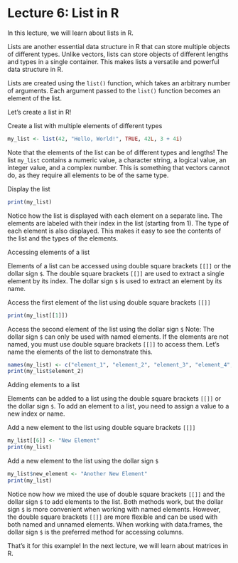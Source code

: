 # Lecture 6: List in R

In this lecture, we will learn about lists in R.

Lists are another essential data structure in R that can store multiple objects of different types.
Unlike vectors, lists can store objects of different lengths and types in a single container.
This makes lists a versatile and powerful data structure in R.

Lists are created using the `list()` function, which takes an arbitrary number of arguments.
Each argument passed to the `list()` function becomes an element of the list.

Let's create a list in R!

Create a list with multiple elements of different types

```r
my_list <- list(42, "Hello, World!", TRUE, 42L, 3 + 4i)
```

Note that the elements of the list can be of different types and lengths!
The list `my_list` contains a numeric value, a character string, a logical value, an integer value, and a complex number.
This is something that vectors cannot do, as they require all elements to be of the same type.

Display the list

```r
print(my_list)
```

Notice how the list is displayed with each element on a separate line.
The elements are labeled with their index in the list (starting from 1).
The type of each element is also displayed.
This makes it easy to see the contents of the list and the types of the elements.

Accessing elements of a list

Elements of a list can be accessed using double square brackets `[[]]` or the dollar sign `$`.
The double square brackets `[[]]` are used to extract a single element by its index.
The dollar sign `$` is used to extract an element by its name.

Access the first element of the list using double square brackets `[[]]`

```r
print(my_list[[1]])
```

Access the second element of the list using the dollar sign `$`
Note: The dollar sign `$` can only be used with named elements.
If the elements are not named, you must use double square brackets `[[]]` to access them.
Let's name the elements of the list to demonstrate this.

```r
names(my_list) <- c("element_1", "element_2", "element_3", "element_4", "element_5")
print(my_list$element_2)
```

Adding elements to a list

Elements can be added to a list using the double square brackets `[[]]` or the dollar sign `$`.
To add an element to a list, you need to assign a value to a new index or name.

Add a new element to the list using double square brackets `[[]]`

```r
my_list[[6]] <- "New Element"
print(my_list)
```

Add a new element to the list using the dollar sign `$`

```r
my_list$new_element <- "Another New Element"
print(my_list)
```

Notice now how we mixed the use of double square brackets `[[]]` and the dollar sign `$` to add elements to the list.
Both methods work, but the dollar sign `$` is more convenient when working with named elements.
However, the double square brackets `[[]]` are more flexible and can be used with both named and unnamed elements.
When working with data.frames, the dollar sign `$` is the preferred method for accessing columns.

That's it for this example! In the next lecture, we will learn about matrices in R.
